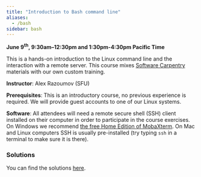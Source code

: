 ```yaml
---
title: "Introduction to Bash command line"
aliases:
  - /bash
sidebar: bash
---
```


**June 9<sup>th</sup>, 9:30am–12:30pm and 1:30pm-4:30pm Pacific Time**

<!-- Course materials will be added here shortly before the start of the course. -->

This is a hands-on introduction to the Linux command line and the interaction with a remote server. This
course mixes <a href="https://software-carpentry.org" target="_blank">Software Carpentry</a> materials with
our own custom training.

**Instructor**: Alex Razoumov (SFU)

**Prerequisites**: This is an introductory course, no previous experience is required. We will provide
guest accounts to one of our Linux systems.

**Software**: All attendees will need a remote secure shell (SSH) client installed on their computer in order
to participate in the course exercises. On Windows we recommend
[the free Home Edition of MobaXterm](https://mobaxterm.mobatek.net/download.html){target="_blank"}. On Mac and
Linux computers SSH is usually pre-installed (try typing `ssh` in a terminal to make sure it is there).

### Solutions

You can find the solutions [here](solutions-bash.html).
